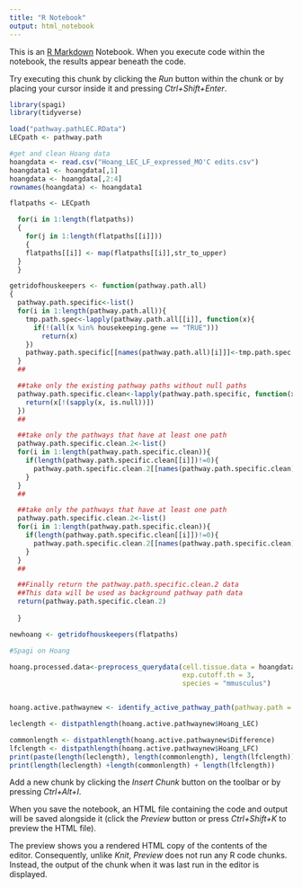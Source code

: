 ---
title: "R Notebook"
output: html_notebook
---

This is an [R Markdown](http://rmarkdown.rstudio.com) Notebook. When you execute code within the notebook, the results appear beneath the code. 

Try executing this chunk by clicking the *Run* button within the chunk or by placing your cursor inside it and pressing *Ctrl+Shift+Enter*.

```{r setup}

library(spagi)
library(tidyverse)
```

```{r}
load("pathway.pathLEC.RData")
LECpath <- pathway.path
```


```{r}
#get and clean Hoang data
hoangdata <- read.csv("Hoang_LEC_LF_expressed_MO'C edits.csv")
hoangdata1 <- hoangdata[,1]
hoangdata <- hoangdata[,2:4]
rownames(hoangdata) <- hoangdata1


```

```{r}
flatpaths <- LECpath 

  for(i in 1:length(flatpaths))
  {
    for(j in 1:length(flatpaths[[i]]))
    {
    flatpaths[[i]] <- map(flatpaths[[i]],str_to_upper)
  }
  }

```

```{r}
getridofhouskeepers <- function(pathway.path.all)
{
  pathway.path.specific<-list()
  for(i in 1:length(pathway.path.all)){
    tmp.path.spec<-lapply(pathway.path.all[[i]], function(x){
      if(!(all(x %in% housekeeping.gene == "TRUE")))
        return(x)
    })
    pathway.path.specific[[names(pathway.path.all)[i]]]<-tmp.path.spec
  }
  ##

  ##take only the existing pathway paths without null paths
  pathway.path.specific.clean<-lapply(pathway.path.specific, function(x){
    return(x[!(sapply(x, is.null))])
  })
  ##

  ##take only the pathways that have at least one path
  pathway.path.specific.clean.2<-list()
  for(i in 1:length(pathway.path.specific.clean)){
    if(length(pathway.path.specific.clean[[i]])!=0){
      pathway.path.specific.clean.2[[names(pathway.path.specific.clean)[i]]]<-pathway.path.specific.clean[[i]]
    }
  }
  ##

  ##take only the pathways that have at least one path
  pathway.path.specific.clean.2<-list()
  for(i in 1:length(pathway.path.specific.clean)){
    if(length(pathway.path.specific.clean[[i]])!=0){
      pathway.path.specific.clean.2[[names(pathway.path.specific.clean)[i]]]<-pathway.path.specific.clean[[i]]
    }
  }
  ##

  ##Finally return the pathway.path.specific.clean.2 data
  ##This data will be used as background pathway path data
  return(pathway.path.specific.clean.2)
  
  }

```

```{r}
newhoang <- getridofhouskeepers(flatpaths)
```

```{r}
#Spagi on Hoang

hoang.processed.data<-preprocess_querydata(cell.tissue.data = hoangdata,
                                           exp.cutoff.th = 3,
                                           species = "mmusculus")


hoang.active.pathwaynew <- identify_active_pathway_path(pathway.path = newhoang, processed.query.data = hoang.processed.data)
```

```{r}

leclength <- distpathlength(hoang.active.pathwaynew$Hoang_LEC)

commonlength <- distpathlength(hoang.active.pathwaynew$Difference)
lfclength <- distpathlength(hoang.active.pathwaynew$Hoang_LFC)
print(paste(length(leclength), length(commonlength), length(lfclength)))
print(length(leclength) +length(commonlength) + length(lfclength))


```


Add a new chunk by clicking the *Insert Chunk* button on the toolbar or by pressing *Ctrl+Alt+I*.

When you save the notebook, an HTML file containing the code and output will be saved alongside it (click the *Preview* button or press *Ctrl+Shift+K* to preview the HTML file).

The preview shows you a rendered HTML copy of the contents of the editor. Consequently, unlike *Knit*, *Preview* does not run any R code chunks. Instead, the output of the chunk when it was last run in the editor is displayed.
